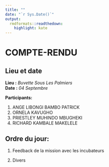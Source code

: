 ```yaml
---
title: ""
date: "`r Sys.Date()`"
output:
  rmdformats::readthedown:
    highlight: kate
---
```


# COMPTE-RENDU

## Lieu et date

**Lieu :** *Buvette Sous Les Palmiers*\
**Date :** *04 Septembre*

**Participants:**

1.  ANGE LIBONGI BAMBO PATRICK
2.  ORNELA KAVUGHO
3.  PRIESTLEY MUHINDO MBUGHEKI
4.  RICHARD KAMBALE MAKELELE

##  Ordre du jour: 

1.   Feedback de la mission avec les incubateurs

2.  Divers
